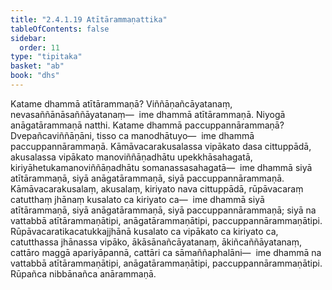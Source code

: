 ```yaml
---
title: "2.4.1.19 Atītārammaṇattika"
tableOfContents: false
sidebar:
  order: 11
type: "tipitaka"
basket: "ab"
book: "dhs"
---
```



<DynamicBreadcrumb />

<Division number="1432" book="dhs">

<Paragraph number="2138" book="dhs">
Katame dhammā atītārammaṇā? Viññāṇañcāyatanaṃ, nevasaññānāsaññāyatanaṃ—  ime dhammā atītārammaṇā.
</Paragraph>

</Division>
<Division number="1433" book="dhs">

<Paragraph number="2139" book="dhs">
Niyogā anāgatārammaṇā natthi.
</Paragraph>

</Division>
<Division number="1434" book="dhs">

<Paragraph number="2140" book="dhs">
Katame dhammā paccuppannārammaṇā? Dvepañcaviññāṇāni, tisso ca manodhātuyo—  ime dhammā paccuppannārammaṇā. Kāmāvacarakusalassa vipākato dasa cittuppādā, akusalassa vipākato manoviññāṇadhātu upekkhāsahagatā, kiriyāhetukamanoviññāṇadhātu somanassasahagatā—  ime dhammā siyā atītārammaṇā, siyā anāgatārammaṇā, siyā paccuppannārammaṇā. Kāmāvacarakusalaṃ, akusalaṃ, kiriyato nava cittuppādā, rūpāvacaraṃ catutthaṃ jhānaṃ kusalato ca kiriyato ca—  ime dhammā siyā atītārammaṇā, siyā anāgatārammaṇā, siyā paccuppannārammaṇā; siyā na vattabbā atītārammaṇātipi, anāgatārammaṇātipi, paccuppannārammaṇātipi. Rūpāvacaratikacatukkajjhānā kusalato ca vipākato ca kiriyato ca, catutthassa jhānassa vipāko, ākāsānañcāyatanaṃ, ākiñcaññāyatanaṃ, cattāro maggā apariyāpannā, cattāri ca sāmaññaphalāni—  ime dhammā na vattabbā atītārammaṇātipi, anāgatārammaṇātipi, paccuppannārammaṇātipi. Rūpañca nibbānañca anārammaṇā.
</Paragraph>
</Division>